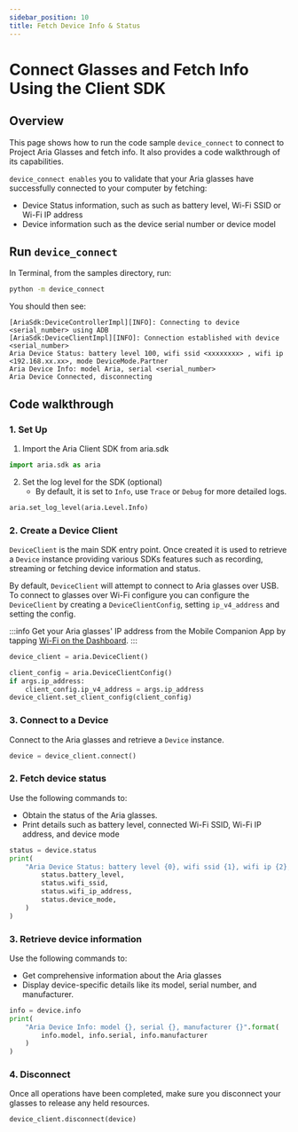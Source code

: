 ```yaml
---
sidebar_position: 10
title: Fetch Device Info & Status
---
```


# Connect Glasses and Fetch Info Using the Client SDK

## Overview

This page shows how to run the code sample `device_connect` to connect to Project Aria Glasses and fetch info. It also provides a code walkthrough of its capabilities.

`device_connect enables` you to validate that your Aria glasses have successfully connected to your computer by fetching:
* Device Status information, such as such as battery level, Wi-Fi SSID or Wi-Fi IP address
* Device information such as the device serial number or device model



## Run `device_connect`

In Terminal, from the samples directory, run:

```bash
python -m device_connect
```

You should then see:

```
[AriaSdk:DeviceControllerImpl][INFO]: Connecting to device <serial_number> using ADB
[AriaSdk:DeviceClientImpl][INFO]: Connection established with device <serial_number>
Aria Device Status: battery level 100, wifi ssid <xxxxxxxx> , wifi ip <192.168.xx.xx>, mode DeviceMode.Partner
Aria Device Info: model Aria, serial <serial_number>
Aria Device Connected, disconnecting
```

## Code walkthrough

### 1. Set Up
1. Import the Aria Client SDK from aria.sdk

```python
import aria.sdk as aria
```

2.  Set the log level for the SDK (optional)
    * By default, it is set to `Info`, use `Trace` or `Debug` for more detailed logs.

```python
aria.set_log_level(aria.Level.Info)
```

### 2. Create a Device Client

`DeviceClient` is the main SDK entry point. Once created it is used to retrieve a `Device` instance providing various SDKs features such as recording, streaming or fetching device information and status.

By default, `DeviceClient` will attempt to connect to Aria glasses over USB. To connect to glasses over Wi-Fi configure you can configure the `DeviceClient` by creating a `DeviceClientConfig`, setting `ip_v4_address` and setting the config.

:::info
Get your Aria glasses' IP address from the Mobile Companion App by tapping [Wi-Fi on the Dashboard](/docs/ARK/mobile_companion_app#dashboard).
:::

```python
device_client = aria.DeviceClient()

client_config = aria.DeviceClientConfig()
if args.ip_address:
    client_config.ip_v4_address = args.ip_address
device_client.set_client_config(client_config)
```

### 3. Connect to a Device
Connect to the Aria glasses and retrieve a `Device` instance.

```python
device = device_client.connect()
```

### 2. Fetch device status

Use the following commands to:
   - Obtain the status of the Aria glasses.
   - Print details such as battery level, connected Wi-Fi SSID, Wi-Fi IP address, and device mode

```python
status = device.status
print(
    "Aria Device Status: battery level {0}, wifi ssid {1}, wifi ip {2}, mode {3}".format(
        status.battery_level,
        status.wifi_ssid,
        status.wifi_ip_address,
        status.device_mode,
    )
)
```

### 3. Retrieve device information

Use the following commands to:
   - Get comprehensive information about the Aria glasses
   - Display device-specific details like its model, serial number, and manufacturer.

```python
info = device.info
print(
    "Aria Device Info: model {}, serial {}, manufacturer {}".format(
        info.model, info.serial, info.manufacturer
    )
)
```

### 4. Disconnect

Once all operations have been completed, make sure you disconnect your glasses to release any held resources.

```python
device_client.disconnect(device)
```
